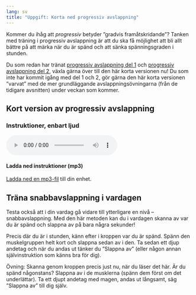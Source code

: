 ```yaml
---
lang: sv
title: "Uppgift: Korta ned progressiv avslappning"
---
```


Kommer du ihåg att *progressiv* betyder ”gradvis framåtskridande”?
Tanken med träning i progressiv avslappning är att du ska få möjlighet
att bli allt bättre på att märka när du är spänd och att sänka
spänningsgraden i stunden.

Du som redan har tränat [progressiv avslappning del 1](2-5.qmd) och [progressiv avslappning del 2](3-5.qmd), växla gärna
över till den här korta versionen nu! Du som inte har kommit igång med
del 1 och 2, gör gärna den här korta versionen ”varvat” med de mer
grundläggande avslappningsövningarna (från de tidigare avsnitten) under
veckan som kommer.

## Kort version av progressiv avslappning

::: {.content-visible when-format="html"}
### Instruktioner, enbart ljud

<audio controls=""><source src="https://www.dropbox.com/s/wa55oouszt68ikh/KSH-06-progressiv-muskelavslappning-kort.mp3?raw=1" type="audio/mpeg" />Din webbläsare stödjer inte uppspelning av ljudfiler.</audio>

#### Ladda ned instruktioner (mp3)

[Ladda ned en mp3-fil](https://www.dropbox.com/s/wa55oouszt68ikh/KSH-06-progressiv-muskelavslappning-kort.mp3?dl=1){target="_blank"} till din enhet.
:::

## Träna snabbavslappning i vardagen

Testa också att i din vardag gå vidare till ytterligare en nivå --
snabbavslappning. Med den här metoden kan du i vardagen skanna av var du
är spänd och slappna av på bara några sekunder!

Precis där du är i stunden, känn efter i kroppen var du är spänd. Spänn
den muskelgruppen helt kort och slappna sedan av i den. Ta sedan ett
djup andetag och när du andas ut tänker du ”Slappna av” (eller någon
annan självinstruktion som känns bra för dig). 

Övning: Skanna genom kroppen precis just nu, när du läser det här. Är du
spänd någonstans? Slappna av i de musklerna (spänn dem först om det
underlättar). Ta ett djupt andetag med magen, andas ut långsamt, säg
”Slappna av” till dig själv. 

